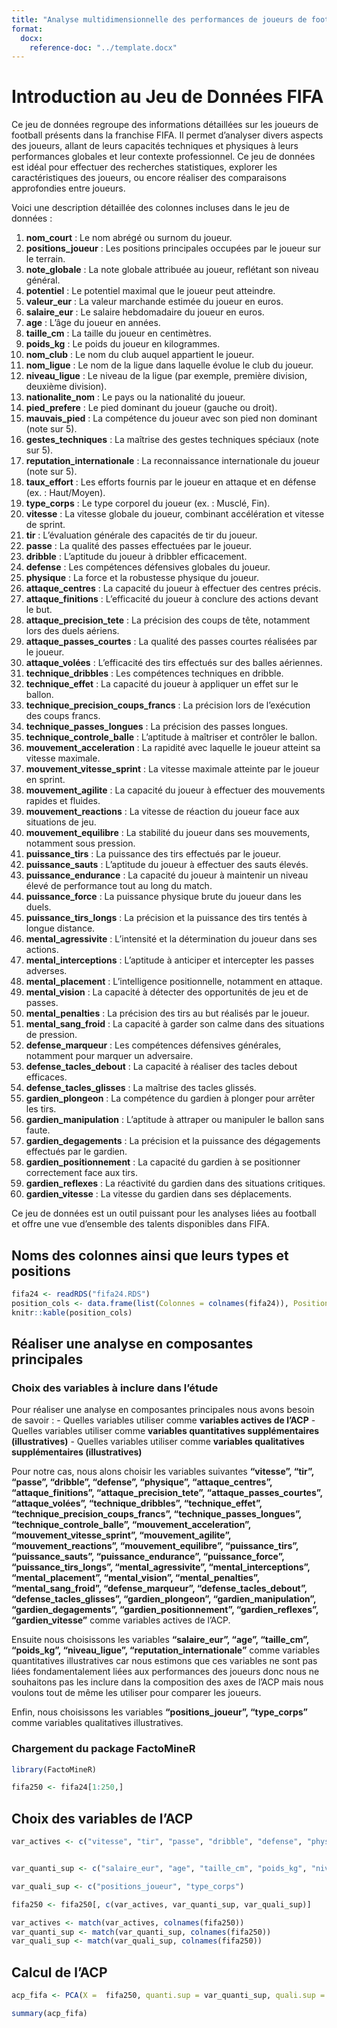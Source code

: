 ```yaml
---
title: "Analyse multidimensionnelle des performances de joueurs de football"
format: 
  docx:
    reference-doc: "../template.docx"
---
```


# Introduction au Jeu de Données FIFA

Ce jeu de données regroupe des informations détaillées sur les joueurs de football présents dans la franchise FIFA. Il permet d’analyser divers aspects des joueurs, allant de leurs capacités techniques et physiques à leurs performances globales et leur contexte professionnel. Ce jeu de données est idéal pour effectuer des recherches statistiques, explorer les caractéristiques des joueurs, ou encore réaliser des comparaisons approfondies entre joueurs.

Voici une description détaillée des colonnes incluses dans le jeu de données :

1.  **nom_court** : Le nom abrégé ou surnom du joueur.\
2.  **positions_joueur** : Les positions principales occupées par le joueur sur le terrain.\
3.  **note_globale** : La note globale attribuée au joueur, reflétant son niveau général.\
4.  **potentiel** : Le potentiel maximal que le joueur peut atteindre.\
5.  **valeur_eur** : La valeur marchande estimée du joueur en euros.\
6.  **salaire_eur** : Le salaire hebdomadaire du joueur en euros.\
7.  **age** : L’âge du joueur en années.\
8.  **taille_cm** : La taille du joueur en centimètres.\
9.  **poids_kg** : Le poids du joueur en kilogrammes.\
10. **nom_club** : Le nom du club auquel appartient le joueur.\
11. **nom_ligue** : Le nom de la ligue dans laquelle évolue le club du joueur.\
12. **niveau_ligue** : Le niveau de la ligue (par exemple, première division, deuxième division).\
13. **nationalite_nom** : Le pays ou la nationalité du joueur.\
14. **pied_prefere** : Le pied dominant du joueur (gauche ou droit).\
15. **mauvais_pied** : La compétence du joueur avec son pied non dominant (note sur 5).\
16. **gestes_techniques** : La maîtrise des gestes techniques spéciaux (note sur 5).\
17. **reputation_internationale** : La reconnaissance internationale du joueur (note sur 5).\
18. **taux_effort** : Les efforts fournis par le joueur en attaque et en défense (ex. : Haut/Moyen).\
19. **type_corps** : Le type corporel du joueur (ex. : Musclé, Fin).\
20. **vitesse** : La vitesse globale du joueur, combinant accélération et vitesse de sprint.\
21. **tir** : L’évaluation générale des capacités de tir du joueur.\
22. **passe** : La qualité des passes effectuées par le joueur.\
23. **dribble** : L’aptitude du joueur à dribbler efficacement.\
24. **defense** : Les compétences défensives globales du joueur.\
25. **physique** : La force et la robustesse physique du joueur.\
26. **attaque_centres** : La capacité du joueur à effectuer des centres précis.\
27. **attaque_finitions** : L’efficacité du joueur à conclure des actions devant le but.\
28. **attaque_precision_tete** : La précision des coups de tête, notamment lors des duels aériens.\
29. **attaque_passes_courtes** : La qualité des passes courtes réalisées par le joueur.\
30. **attaque_volées** : L’efficacité des tirs effectués sur des balles aériennes.\
31. **technique_dribbles** : Les compétences techniques en dribble.\
32. **technique_effet** : La capacité du joueur à appliquer un effet sur le ballon.\
33. **technique_precision_coups_francs** : La précision lors de l’exécution des coups francs.\
34. **technique_passes_longues** : La précision des passes longues.\
35. **technique_controle_balle** : L’aptitude à maîtriser et contrôler le ballon.\
36. **mouvement_acceleration** : La rapidité avec laquelle le joueur atteint sa vitesse maximale.\
37. **mouvement_vitesse_sprint** : La vitesse maximale atteinte par le joueur en sprint.\
38. **mouvement_agilite** : La capacité du joueur à effectuer des mouvements rapides et fluides.\
39. **mouvement_reactions** : La vitesse de réaction du joueur face aux situations de jeu.\
40. **mouvement_equilibre** : La stabilité du joueur dans ses mouvements, notamment sous pression.\
41. **puissance_tirs** : La puissance des tirs effectués par le joueur.\
42. **puissance_sauts** : L’aptitude du joueur à effectuer des sauts élevés.\
43. **puissance_endurance** : La capacité du joueur à maintenir un niveau élevé de performance tout au long du match.\
44. **puissance_force** : La puissance physique brute du joueur dans les duels.\
45. **puissance_tirs_longs** : La précision et la puissance des tirs tentés à longue distance.\
46. **mental_agressivite** : L’intensité et la détermination du joueur dans ses actions.\
47. **mental_interceptions** : L’aptitude à anticiper et intercepter les passes adverses.\
48. **mental_placement** : L’intelligence positionnelle, notamment en attaque.\
49. **mental_vision** : La capacité à détecter des opportunités de jeu et de passes.\
50. **mental_penalties** : La précision des tirs au but réalisés par le joueur.\
51. **mental_sang_froid** : La capacité à garder son calme dans des situations de pression.\
52. **defense_marqueur** : Les compétences défensives générales, notamment pour marquer un adversaire.\
53. **defense_tacles_debout** : La capacité à réaliser des tacles debout efficaces.\
54. **defense_tacles_glisses** : La maîtrise des tacles glissés.\
55. **gardien_plongeon** : La compétence du gardien à plonger pour arrêter les tirs.\
56. **gardien_manipulation** : L’aptitude à attraper ou manipuler le ballon sans faute.\
57. **gardien_degagements** : La précision et la puissance des dégagements effectués par le gardien.\
58. **gardien_positionnement** : La capacité du gardien à se positionner correctement face aux tirs.\
59. **gardien_reflexes** : La réactivité du gardien dans des situations critiques.\
60. **gardien_vitesse** : La vitesse du gardien dans ses déplacements.

Ce jeu de données est un outil puissant pour les analyses liées au football et offre une vue d’ensemble des talents disponibles dans FIFA.

## Noms des colonnes ainsi que leurs types et positions

```r
fifa24 <- readRDS("fifa24.RDS")
position_cols <- data.frame(list(Colonnes = colnames(fifa24)), Position = seq_len(length(colnames(fifa24))), Type = sapply(fifa24, class), row.names = NULL)
knitr::kable(position_cols)
```

## Réaliser une analyse en composantes principales

### Choix des variables à inclure dans l'étude

Pour réaliser une analyse en composantes principales nous avons besoin de savoir : - Quelles variables utiliser comme **variables actives de l'ACP** - Quelles variables utiliser comme **variables quantitatives supplémentaires (illustratives)** - Quelles variables utiliser comme **variables qualitatives supplémentaires (illustratives)**

Pour notre cas, nous alons choisir les variables suivantes **"vitesse", "tir", "passe", "dribble", "defense", "physique", "attaque_centres", "attaque_finitions", "attaque_precision_tete", "attaque_passes_courtes", "attaque_volées", "technique_dribbles", "technique_effet", "technique_precision_coups_francs", "technique_passes_longues", "technique_controle_balle", "mouvement_acceleration", "mouvement_vitesse_sprint", "mouvement_agilite", "mouvement_reactions", "mouvement_equilibre", "puissance_tirs", "puissance_sauts", "puissance_endurance", "puissance_force", "puissance_tirs_longs", "mental_agressivite", "mental_interceptions", "mental_placement", "mental_vision", "mental_penalties", "mental_sang_froid", "defense_marqueur", "defense_tacles_debout", "defense_tacles_glisses", "gardien_plongeon", "gardien_manipulation", "gardien_degagements", "gardien_positionnement", "gardien_reflexes", "gardien_vitesse"** comme variables actives de l'ACP.

Ensuite nous choisissons les variables **"salaire_eur", "age", "taille_cm", "poids_kg", "niveau_ligue", "reputation_internationale"** comme variables quantitatives illustratives car nous estimons que ces variables ne sont pas liées fondamentalement liées aux performances des joueurs donc nous ne souhaitons pas les inclure dans la composition des axes de l'ACP mais nous voulons tout de même les utiliser pour comparer les joueurs.

Enfin, nous choisissons les variables **"positions_joueur", "type_corps"** comme variables qualitatives illustratives. 

### Chargement du package FactoMineR

```r
library(FactoMineR)
```


```r
fifa250 <- fifa24[1:250,]
```

## Choix des variables de l'ACP 

```r
var_actives <- c("vitesse", "tir", "passe", "dribble", "defense", "physique", "attaque_centres", "attaque_finitions", "attaque_precision_tete", "attaque_passes_courtes", "attaque_volées", "technique_dribbles", "technique_effet", "technique_precision_coups_francs", "technique_passes_longues", "technique_controle_balle", "mouvement_acceleration", "mouvement_vitesse_sprint", "mouvement_agilite", "mouvement_reactions", "mouvement_equilibre", "puissance_tirs", "puissance_sauts", "puissance_endurance", "puissance_force", "puissance_tirs_longs", "mental_agressivite", "mental_interceptions", "mental_placement", "mental_vision", "mental_penalties", "mental_sang_froid", "defense_marqueur", "defense_tacles_debout", "defense_tacles_glisses", "gardien_plongeon", "gardien_manipulation", "gardien_degagements", "gardien_positionnement", "gardien_reflexes", "gardien_vitesse")


var_quanti_sup <- c("salaire_eur", "age", "taille_cm", "poids_kg", "niveau_ligue", "reputation_internationale")

var_quali_sup <- c("positions_joueur", "type_corps")

fifa250 <- fifa250[, c(var_actives, var_quanti_sup, var_quali_sup)]

var_actives <- match(var_actives, colnames(fifa250))
var_quanti_sup <- match(var_quanti_sup, colnames(fifa250))
var_quali_sup <- match(var_quali_sup, colnames(fifa250))
```


## Calcul de l'ACP 

```r
acp_fifa <- PCA(X =  fifa250, quanti.sup = var_quanti_sup, quali.sup = var_quali_sup, graph = F)
```

```r
summary(acp_fifa)
```


